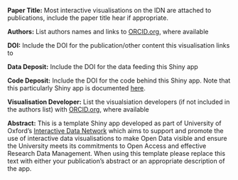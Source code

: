 **Paper Title:** Most interactive visualisations on the IDN are attached to publications, include the paper title hear if appropriate.

**Authors:** List authors names and links to <a href="http://www.orcid.org" target="_blank">ORCID.org</a>, where available

**DOI:** Include the DOI for the publication/other content this visualisation links to

**Data Deposit:** Include the DOI for the data feeding this Shiny app

**Code Deposit:** Include the DOI for the code behind this Shiny app. Note that this particularly Shiny app is documented <a href="https://martinjhnhadley.github.io/OxfordIDN_Shiny-App-Templates/advanced-shiny-features/reactive-expressions/" target="_blank">here</a>.

**Visualisation Developer:** List the visualsiation developers (if not included in the authors list) with <a href="http://www.orcid.org" target="_blank">ORCID.org</a>, where available

**Abstract:** This is a template Shiny app developed as part of University of Oxford's <a href="http://www.idn.it.ox.ac.uk" target="_blank">Interactive Data Network</a> which aims to support and promote the use of interactive data visualisations to make Open Data visible and ensure the University meets its commitments to Open Access and effective Research Data Management. When using this template please replace this text with either your publication's abstract or an appropriate description of the app.